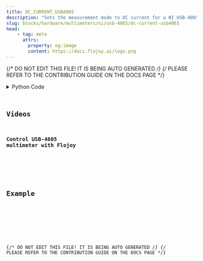 ```yaml
---
title: DC_CURRENT_USB4065
description: "Sets the measurement mode to DC current for a NI USB-4065 DMM."
slug: blocks/hardware/multimeters/ni/usb-4065/dc-current-usb4065
head:
    - tag: meta
      attrs:
        property: og:image
        content: https://docs.flojoy.ai/logo.png
---
```


{/* DO NOT EDIT THIS FILE! IT IS BEING AUTO GENERATED */}
{/* PLEASE REFER TO THE CONTRIBUTION GUIDE ON THE DOCS PAGE */}


<DownloadStudioBanner />
<PythonDocsDisplay docstring={block_data["docstring"]} />
<details>
<summary>Python Code</summary>



<Code code={pythonCode} lang="py" wrap theme="dracula" />

[Find this Flojoy Block on GitHub](https://github.com/flojoy-ai/blocks/blob/main/blocks/HARDWARE/MULTIMETERS/NI/USB_4065/DC_CURRENT_USB4065/DC_CURRENT_USB4065.py)

</details>

## Videos


### Control USB-4605 multimeter with Flojoy

<div className="not-content">
<YouTube id="https://www.youtube.com/watch?v=FPSkvCFjKR4" />
</div>

## Example


<GetHelpWidget />


<AppDisplay app={app} blockName="DC_CURRENT_USB4065" client:visible />


<Example />

{/* DO NOT EDIT THIS FILE! IT IS BEING AUTO GENERATED */}
{/* PLEASE REFER TO THE CONTRIBUTION GUIDE ON THE DOCS PAGE */}
